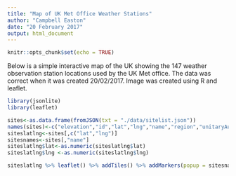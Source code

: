 ```yaml
---
title: "Map of UK Met Office Weather Stations"
author: "Campbell Easton"
date: "20 February 2017"
output: html_document
---
```


```r
knitr::opts_chunk$set(echo = TRUE)
```

Below is a simple interactive map of the UK showing the 147 weather observation station locations used by the UK Met office. The data was correct when it was created 20/02/2017. Image was created using R and leaflet.

```R
library(jsonlite)
library(leaflet)

sites<-as.data.frame(fromJSON(txt = "./data/sitelist.json"))
names(sites)<-c("elevation","id","lat","lng","name","region","unitaryAurthArea","obsSource","nationalPark")
siteslatlng<-sites[,c("lat","lng")]
sitesnames<-sites[,"name"]
siteslatlng$lat<-as.numeric(siteslatlng$lat)
siteslatlng$lng <-as.numeric(siteslatlng$lng)

siteslatlng %>% leaflet() %>% addTiles() %>% addMarkers(popup = sitesnames,clusterOptions = markerClusterOptions())
```
